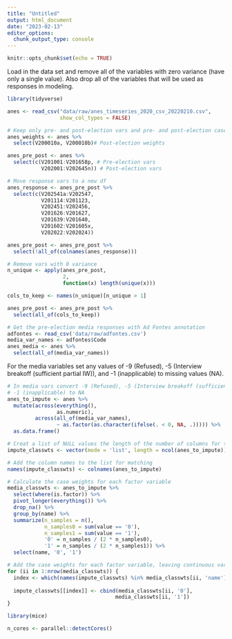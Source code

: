 ```yaml
---
title: "Untitled"
output: html_document
date: "2023-02-13"
editor_options: 
  chunk_output_type: console
---
```


```r
knitr::opts_chunk$set(echo = TRUE)
```

Load in the data set and remove all of the variables with zero variance (have only a single value).  Also drop all of the variables that will be used as responses in modeling.

```r
library(tidyverse)

anes <- read_csv("data/raw/anes_timeseries_2020_csv_20220210.csv",
                 show_col_types = FALSE)

# Keep only pre- and post-election vars and pre- and post-election case weights
anes_weights <- anes %>%
  select(V200010a, V200010b)# Post-election weights

anes_pre_post <- anes %>%
  select(c(V201001:V201658p, # Pre-election vars
           V202001:V202645n)) # Post-election vars

# Move response vars to a new df
anes_response <- anes_pre_post %>%
  select(c(V202541a:V202547,
           V201114:V201123,
           V202451:V202456,
           V201626:V201627,
           V201639:V201640,
           V201602:V201605x,
           V202022:V202024))

anes_pre_post <- anes_pre_post %>%
  select(!all_of(colnames(anes_response)))

# Remove vars with 0 variance
n_unique <- apply(anes_pre_post,
                  2,
                  function(x) length(unique(x)))

cols_to_keep <- names(n_unique)[n_unique > 1]

anes_pre_post <- anes_pre_post %>%
  select(all_of(cols_to_keep))

# Get the pre-election media responses with Ad Fontes annotation
adfontes <- read_csv('data/raw/adfontes.csv')
media_var_names <- adfontes$Code
anes_media <- anes %>%
  select(all_of(media_var_names))
```

For the media variables set any values of -9 (Refused), -5 (Interview breakoff (sufficient partial IW)), and -1 (inapplicable) to missing values (NA).

```r
# In media vars convert -9 (Refused), -5 (Interview breakoff (sufficient partial IW)), and
# -1 (inapplicable) to NA
anes_to_impute <- anes %>%
  mutate(across(everything(),
                as.numeric),
         across(all_of(media_var_names),
                ~ as.factor(as.character(ifelse(. < 0, NA, .))))) %>%
  as.data.frame()
```

```r
# Creat a list of NULL values the length of the number of columns for the imputation dataset
impute_classwts <- vector(mode = 'list', length = ncol(anes_to_impute))

# Add the column names to the list for matching
names(impute_classwts) <- colnames(anes_to_impute)

# Calculate the case weights for each factor variable
media_classwts <- anes_to_impute %>%
  select(where(is.factor)) %>%
  pivot_longer(everything()) %>%
  drop_na() %>%
  group_by(name) %>%
  summarize(n_samples = n(),
            n_samples0 = sum(value == '0'),
            n_samples1 = sum(value == '1'),
            '0' = n_samples / (2 * n_samples0),
            '1' = n_samples / (2 * n_samples1)) %>%
  select(name, '0', '1')

# Add the case weights for each factor variable, leaving continuous variables as NULL
for (ii in 1:nrow(media_classwts)) {
  index <- which(names(impute_classwts) %in% media_classwts[ii, 'name'])
  
  impute_classwts[[index]] <- cbind(media_classwts[ii, '0'], 
                                   media_classwts[ii, '1'])
}
```

```r
library(mice)

n_cores <- parallel::detectCores()
```

